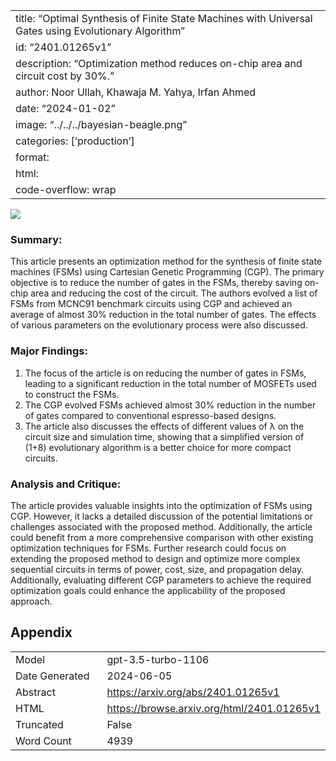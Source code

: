 
---
title: "Optimal Synthesis of Finite State Machines with Universal Gates using Evolutionary Algorithm"
id: "2401.01265v1"
description: "Optimization method reduces on-chip area and circuit cost by 30%."
author: Noor Ullah, Khawaja M. Yahya, Irfan Ahmed
date: "2024-01-02"
image: "../../../bayesian-beagle.png"
categories: ['production']
format:
  html:
    code-overflow: wrap
---

![](../../../bayesian-beagle.png)

### Summary:
This article presents an optimization method for the synthesis of finite state machines (FSMs) using Cartesian Genetic Programming (CGP). The primary objective is to reduce the number of gates in the FSMs, thereby saving on-chip area and reducing the cost of the circuit. The authors evolved a list of FSMs from MCNC91 benchmark circuits using CGP and achieved an average of almost 30% reduction in the total number of gates. The effects of various parameters on the evolutionary process were also discussed.

### Major Findings:
1. The focus of the article is on reducing the number of gates in FSMs, leading to a significant reduction in the total number of MOSFETs used to construct the FSMs.
2. The CGP evolved FSMs achieved almost 30% reduction in the number of gates compared to conventional espresso-based designs.
3. The article also discusses the effects of different values of λ on the circuit size and simulation time, showing that a simplified version of (1+8) evolutionary algorithm is a better choice for more compact circuits.

### Analysis and Critique:
The article provides valuable insights into the optimization of FSMs using CGP. However, it lacks a detailed discussion of the potential limitations or challenges associated with the proposed method. Additionally, the article could benefit from a more comprehensive comparison with other existing optimization techniques for FSMs. Further research could focus on extending the proposed method to design and optimize more complex sequential circuits in terms of power, cost, size, and propagation delay. Additionally, evaluating different CGP parameters to achieve the required optimization goals could enhance the applicability of the proposed approach.

## Appendix

|          |          |
|----------|----------|
| Model     | gpt-3.5-turbo-1106       |
| Date Generated     | 2024-06-05       |
| Abstract | [https://arxiv.org/abs/2401.01265v1](https://arxiv.org/abs/2401.01265v1)        |
| HTML     | [https://browse.arxiv.org/html/2401.01265v1](https://browse.arxiv.org/html/2401.01265v1)       |
| Truncated       | False       |
| Word Count       | 4939       |